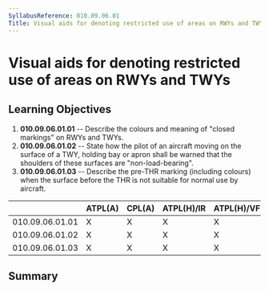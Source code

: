 ```yaml
---
SyllabusReference: 010.09.06.01
Title: Visual aids for denoting restricted use of areas on RWYs and TWYs
---
```


# Visual aids for denoting restricted use of areas on RWYs and TWYs

## Learning Objectives

1.  **010.09.06.01.01** -- Describe the colours and meaning of "closed markings"
    on RWYs and TWYs.
2.  **010.09.06.01.02** -- State how the pilot of an aircraft moving on the
    surface of a TWY, holding bay or apron shall be warned that the shoulders of
    these surfaces are "non-load-bearing".
3.  **010.09.06.01.03** -- Describe the pre-THR marking (including colours) when
    the surface before the THR is not suitable for normal use by aircraft.

|                 | ATPL(A) | CPL(A) | ATPL(H)/IR | ATPL(H)/VFR | CPL(H) | IR  | CBIR(A) |
| --------------- | ------- | ------ | ---------- | ----------- | ------ | --- | ------- |
| 010.09.06.01.01 | X       | X      | X          | X           | X      | X   |         |
| 010.09.06.01.02 | X       | X      | X          | X           | X      | X   |         |
| 010.09.06.01.03 | X       | X      | X          | X           | X      | X   |         |

## Summary

